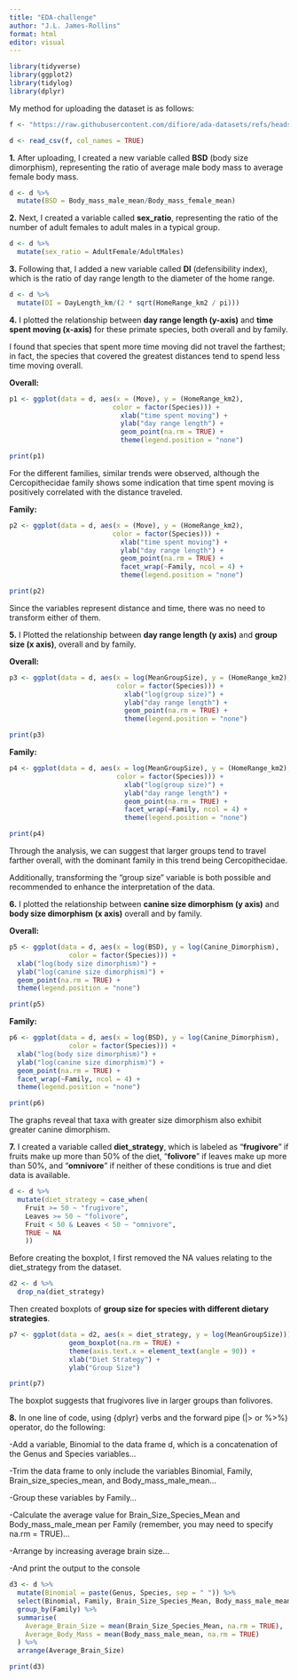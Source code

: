 ```yaml
---
title: "EDA-challenge"
author: "J.L. James-Rollins"
format: html
editor: visual
---
```


```r
library(tidyverse)
library(ggplot2)
library(tidylog)
library(dplyr)
```

My method for uploading the dataset is as follows:

```r
f <- "https://raw.githubusercontent.com/difiore/ada-datasets/refs/heads/main/data-wrangling.csv"

d <- read_csv(f, col_names = TRUE)
```

**1.** After uploading, I created a new variable called **BSD** (body size dimorphism), representing the ratio of average male body mass to average female body mass.

```r
d <- d %>%
  mutate(BSD = Body_mass_male_mean/Body_mass_female_mean)
```

**2.** Next, I created a variable called **sex_ratio**, representing the ratio of the number of adult females to adult males in a typical group.

```r
d <- d %>%
  mutate(sex_ratio = AdultFemale/AdultMales)
```

**3.** Following that, I added a new variable called **DI** (defensibility index), which is the ratio of day range length to the diameter of the home range.

```r
d <- d %>%
  mutate(DI = DayLength_km/(2 * sqrt(HomeRange_km2 / pi)))
```

**4.** I plotted the relationship between **day range length (y-axis)** and **time spent moving (x-axis)** for these primate species, both overall and by family.

I found that species that spent more time moving did not travel the farthest; in fact, the species that covered the greatest distances tend to spend less time moving overall.

**Overall:**

```r
p1 <- ggplot(data = d, aes(x = (Move), y = (HomeRange_km2),
                          color = factor(Species))) +
                            xlab("time spent moving") +
                            ylab("day range length") +
                            geom_point(na.rm = TRUE) +
                            theme(legend.position = "none")

print(p1)
```

For the different families, similar trends were observed, although the Cercopithecidae family shows some indication that time spent moving is positively correlated with the distance traveled.

**Family:**

```r
p2 <- ggplot(data = d, aes(x = (Move), y = (HomeRange_km2),
                          color = factor(Species))) +
                            xlab("time spent moving") +
                            ylab("day range length") +
                            geom_point(na.rm = TRUE) +
                            facet_wrap(~Family, ncol = 4) +
                            theme(legend.position = "none")

print(p2)
```

Since the variables represent distance and time, there was no need to transform either of them.

**5.** I Plotted the relationship between **day range length (y axis)** and **group size (x axis)**, overall and by family.

**Overall:**

```r
p3 <- ggplot(data = d, aes(x = log(MeanGroupSize), y = (HomeRange_km2),
                           color = factor(Species))) +
                             xlab("log(group size)") +
                             ylab("day range length") +
                             geom_point(na.rm = TRUE) +
                             theme(legend.position = "none")

print(p3)
```

**Family:**

```r
p4 <- ggplot(data = d, aes(x = log(MeanGroupSize), y = (HomeRange_km2),
                           color = factor(Species))) +
                             xlab("log(group size)") +
                             ylab("day range length") +
                             geom_point(na.rm = TRUE) +
                             facet_wrap(~Family, ncol = 4) +
                             theme(legend.position = "none")

print(p4)
```

Through the analysis, we can suggest that larger groups tend to travel farther overall, with the dominant family in this trend being Cercopithecidae.

Additionally, transforming the "group size" variable is both possible and recommended to enhance the interpretation of the data.

**6.** I plotted the relationship between **canine size dimorphism (y axis)** and **body size dimorphism (x axis)** overall and by family.

**Overall:**

```r
p5 <- ggplot(data = d, aes(x = log(BSD), y = log(Canine_Dimorphism),
               color = factor(Species))) +
  xlab("log(body size dimorphism)") +
  ylab("log(canine size dimorphism)") +
  geom_point(na.rm = TRUE) +
  theme(legend.position = "none")

print(p5)
```

**Family:**

```r
p6 <- ggplot(data = d, aes(x = log(BSD), y = log(Canine_Dimorphism),
               color = factor(Species))) +
  xlab("log(body size dimorphism)") +
  ylab("log(canine size dimorphism)") +
  geom_point(na.rm = TRUE) +
  facet_wrap(~Family, ncol = 4) +
  theme(legend.position = "none")

print(p6)
```

The graphs reveal that taxa with greater size dimorphism also exhibit greater canine dimorphism.

**7.** I created a variable called **diet_strategy**, which is labeled as “**frugivore**” if fruits make up more than 50% of the diet, “**folivore**” if leaves make up more than 50%, and “**omnivore**” if neither of these conditions is true and diet data is available.

```r
d <- d %>%
  mutate(diet_strategy = case_when(
    Fruit >= 50 ~ "frugivore", 
    Leaves >= 50 ~ "folivore",
    Fruit < 50 & Leaves < 50 ~ "omnivore",  
    TRUE ~ NA
    ))
```

Before creating the boxplot, I first removed the NA values relating to the diet_strategy from the dataset.

```r
d2 <- d %>%
  drop_na(diet_strategy)

```

Then created boxplots of **group size for species with different dietary strategies**.

```r

p7 <- ggplot(data = d2, aes(x = diet_strategy, y = log(MeanGroupSize))) +
               geom_boxplot(na.rm = TRUE) +
               theme(axis.text.x = element_text(angle = 90)) +
               xlab("Diet Strategy") +
               ylab("Group Size")

print(p7)
```

The boxplot suggests that frugivores live in larger groups than folivores.

**8.** In one line of code, using {dplyr} verbs and the forward pipe (\|\> or %\>%) operator, do the following:

-Add a variable, Binomial to the data frame d, which is a concatenation of the Genus and Species variables…

-Trim the data frame to only include the variables Binomial, Family, Brain_size_species_mean, and Body_mass_male_mean…

-Group these variables by Family…

-Calculate the average value for Brain_Size_Species_Mean and Body_mass_male_mean per Family (remember, you may need to specify na.rm = TRUE)…

-Arrange by increasing average brain size…

-And print the output to the console

```r
d3 <- d %>%
  mutate(Binomial = paste(Genus, Species, sep = " ")) %>%
  select(Binomial, Family, Brain_Size_Species_Mean, Body_mass_male_mean) %>%
  group_by(Family) %>%
  summarise(
    Average_Brain_Size = mean(Brain_Size_Species_Mean, na.rm = TRUE),
    Average_Body_Mass = mean(Body_mass_male_mean, na.rm = TRUE)
  ) %>%
  arrange(Average_Brain_Size)

print(d3)
```
